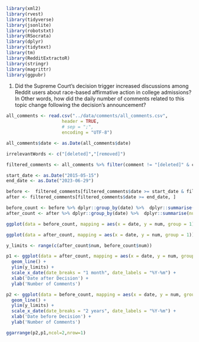 ```r
library(xml2)
library(rvest)
library(tidyverse)
library(jsonlite)
library(robotstxt)
library(RSocrata)
library(dplyr)
library(tidytext)
library(tm)
library(RedditExtractoR)
library(stringr)
library(magrittr)
library(ggpubr)
```


(1) Did the Supreme Court's decision trigger increased discussions among Reddit users about race-based affirmative action in college admissions? In Other words, how did the daily number of comments related to this topic change following the decision's announcement?

```r
all_comments <- read.csv("../data/comments/all_comments.csv", 
                     header = TRUE, 
                     # sep = ";", 
                     encoding = "UTF-8")

all_comments$date <- as.Date(all_comments$date)

irrelevantWords <- c("[deleted]","[removed]")

filtered_comments <- all_comments %>% filter(comment != "[deleted]" & comment != "[removed]")
```

```r
start_date <- as.Date("2015-05-15")
end_date <- as.Date("2023-06-29")

before <-  filtered_comments[filtered_comments$date >= start_date & filtered_comments$date < end_date, ]
after <- filtered_comments[filtered_comments$date >= end_date, ]
```


```r
before_count <- before %>% dplyr::group_by(date) %>%  dplyr::summarise(num = dplyr::n())
after_count <- after %>% dplyr::group_by(date) %>%  dplyr::summarise(num = dplyr::n())
```


```r
ggplot(data = before_count, mapping = aes(x = date, y = num, group = 1)) + geom_line() + xlab('Date') +ylab('Number of Comments')

ggplot(data = after_count, mapping = aes(x = date, y = num, group = 1)) + geom_line() + xlab('Date') +ylab('Number of Comments')
```


```r
y_limits <- range(c(after_count$num, before_count$num))

p1 <- ggplot(data = after_count, mapping = aes(x = date, y = num, group = 1)) +
  geom_line() +
  ylim(y_limits) +
  scale_x_date(date_breaks = "1 month", date_labels = "%Y-%m") + 
  xlab('Date after Decision') +
  ylab('Number of Comments')

p2 <- ggplot(data = before_count, mapping = aes(x = date, y = num, group = 1)) +
  geom_line() +
  ylim(y_limits) +
  scale_x_date(date_breaks = "2 years", date_labels = "%Y-%m") + 
  xlab('Date before Decision') +
  ylab('Number of Comments')

ggarrange(p2,p1,ncol=2,nrow=1)
```



